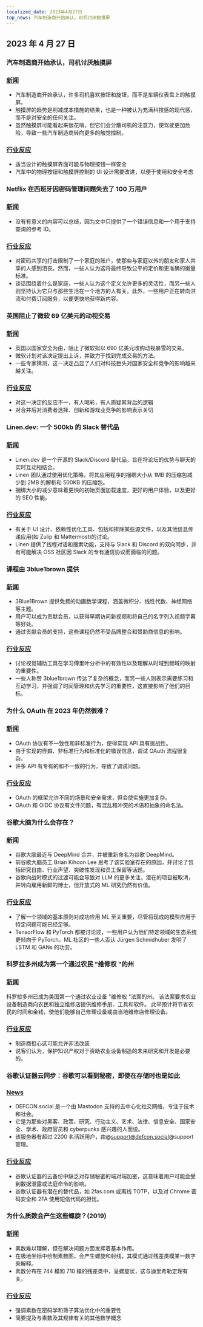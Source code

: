 ```yaml
---
localized_date: 2023年4月27日
top_news: 汽车制造商开始承认，司机讨厌触摸屏
---
```


## 2023 年 4 月 27 日

### 汽车制造商开始承认，司机讨厌触摸屏

### [新闻](https://slate.com/business/2023/04/cars-buttons-touchscreens-vw-porsche-nissan-hyundai.html)

- 汽车制造商开始承认，许多司机喜欢按钮和旋钮，而不是车辆仪表盘上的触摸屏。
- 触摸屏的趋势是削减成本措施的结果，也是一种被认为充满科技感的现代感，而不是对安全的任何关注。
- 虽然触摸屏可能看起来很花哨，但它们会分散司机的注意力，使驾驶更加危险，导致一些汽车制造商转向更多的触觉控制。

### [行业反应](http://news.ycombinator.com/item?id=35720865)

- 适当设计的触摸屏界面可能与物理按钮一样安全
- 汽车中的物理按钮和触摸屏控制的 UI 设计需要改进，以便于使用和安全考虑

### Netflix 在西班牙因密码管理问题失去了 100 万用户

### [新闻](https://www.bloomberg.com/news/articles/2023-04-25/netflix-loses-1-million-users-in-spain-over-password-policing)

- 没有有意义的内容可以总结，因为文中只提供了一个错误信息和一个用于支持查询的参考 ID。

### [行业反应](http://news.ycombinator.com/item?id=35710269)

- 对密码共享的打击限制了一个家庭的账户，使那些与家庭以外的朋友和家人共享的人感到沮丧。然而，一些人认为这将最终导致公平的定价和更准确的衡量标准。
- 谈话围绕着什么是家庭，一些人认为这个定义允许更多的灵活性，而另一些人则坚持认为它只与那些生活在一个地方的人有关。此外，一些用户正在转向洪流和付费订阅服务，以便更快地获得新内容。

### 英国阻止了微软 69 亿美元的动视交易

### [新闻](https://www.bloomberg.com/news/articles/2023-04-26/microsoft-s-69-billion-activision-deal-blocked-by-uk-watchdog)

- 英国以国家安全为由，阻止了微软拟以 690 亿美元收购动视暴雪的交易。
- 微软计划对该决定提出上诉，并致力于找到完成交易的方法。
- 一些专家猜测，这一决定凸显了人们对科技巨头对国家安全和竞争的影响越来越关注。

### [行业反应](http://news.ycombinator.com/item?id=35711968)

- 对这一决定的反应不一，有人喝彩，有人质疑其背后的逻辑
- 对合并后对消费者选择、创新和游戏业竞争的影响表示关切

### Linen.dev: 一个 500kb 的 Slack 替代品

### [新闻](https://www.linen.dev/s/linen/t/10511167/linen-dev-the-500kb-slack-alternative)

- Linen.dev 是一个开源的 Slack/Discord 替代品，旨在将论坛的优势与聊天的实时互动相结合。
- Linen 团队通过使用优化策略，将其应用程序的捆绑大小从 1MB 的压缩包减少到 2MB 的解析和 500KB 的压缩包。
- 捆绑大小的减少意味着更快的初始页面加载速度，更好的用户体验，以及更好的 SEO 性能。

### [行业反应](http://news.ycombinator.com/item?id=35718417)

- 有关于 UI 设计、依赖性优化工具、包括和排除某些源文件，以及其他信息传递应用(如 Zulip 和 Mattermost)的讨论。
- Linen 提供了线程对话和搜索功能，支持与 Slack 和 Discord 的双向同步，并有可能解决 OSS 社区因 Slack 的专有通信协议而面临的问题。

### 课程由 3blue1brown 提供

### [新闻](https://www.3blue1brown.com/)

- 3Blue1Brown 提供免费的动画数学课程，涵盖微积分、线性代数、神经网络等主题。
- 用户可以成为贡献会员，以获得早期访问新视频和将自己的名字列入视频字幕等好处。
- 通过贡献会员的支持，这些课程仍然不受品牌整合和赞助商信息的影响。

### [行业反应](http://news.ycombinator.com/item?id=35714228)

- 讨论视觉辅助工具在学习傅里叶分析中的有效性以及理解从时域到频域的映射的重要性。
- 一些人称赞 3blue1brown 传达了复杂的概念，而另一些人则表示需要练习和互动学习，并强调了时间管理和优先学习的重要性，这直接影响了他们的目标。

### 为什么 OAuth 在 2023 年仍然很难？

### [新闻](https://www.nango.dev/blog/why-is-oauth-still-hard)

- OAuth 协议有不一致性和非标准行为，使得实现 API 具有挑战性。
- 由于实现的怪癖、非标准行为和标准化的错误信息，调试 OAuth 流程很复杂。
- 许多 API 有专有的和不一致的行为，导致了调试问题。

### [行业反应](http://news.ycombinator.com/item?id=35713518)

- OAuth 的框架允许不同的场景和安全需求，但会使实施更加复杂。
- OAuth 和 OIDC 协议有文件问题，有混乱和冲突的术语和抽象的命名法。

### 谷歌大脑为什么会存在？

### [新闻](https://www.moderndescartes.com/essays/why_brain/)

- 谷歌大脑最近与 DeepMind 合并，并被重新命名为谷歌 DeepMind。
- 前谷歌大脑员工 Brian Kihoon Lee 思考了该实验室存在的原因，并讨论了包括研究自由、行业声望、突破性发现和员工保留等话题。
- 谷歌向战时模式的过渡可能会导致对 LLM 的更多关注，潜在的项目被取消，并转向雇用新鲜的博士，但开放式的 ML 研究仍然有价值。

### [行业反应](http://news.ycombinator.com/item?id=35716216)

- 了解一个领域的基本原则对成功应用 ML 至关重要，尽管将现成的模型应用于特定问题可能已经足够。
- TensorFlow 和 PyTorch 都被讨论过，一些用户认为他们特定领域的生态系统更倾向于 PyTorch。ML 社区的一些人否认 Jürgen Schmidhuber 发明了 LSTM 和 GANs 的功劳。

### 科罗拉多州成为第一个通过农民 "维修权 "的州

### [新闻](https://www.wivb.com/news/colorado-becomes-1st-to-pass-right-to-repair-for-farmers/)

科罗拉多州已成为美国第一个通过农业设备 "维修权 "法案的州。
该法案要求农业设备制造商向农民和独立维修店提供维修手册、工具和软件。
此举预计将节省农民的时间和金钱，使他们能够自己修理设备或由当地维修店修理设备。

### [行业反应](http://news.ycombinator.com/item?id=35714294)

- 制造商担心这可能允许非法改装
- 说客们认为，保护知识产权对于资助农业设备制造的未来研究和开发是必要的。

### 谷歌认证器云同步：谷歌可以看到秘密，即使在存储时也是如此

### [News](https://defcon.social/@mysk/110262313275622023)

- DEFCON.social 是一个由 Mastodon 支持的去中心化社交网络，专注于技术和社会。
- 它是为那些对黑客、政策、研究、行动主义、艺术、法律、信息安全、国家安全、学术、政府官员和 cyberpunks 感兴趣的人而设。
- 该服务器有超过 2200 名活跃用户，由@support@defcon.social@support 管理。

### [行业反应](http://news.ycombinator.com/item?id=35708869)

- 谷歌认证器的云备份中缺乏对存储秘密的端对端加密，这意味着用户可能会受到数据泄露或法庭命令的影响。
- 谷歌认证器有潜在的替代品，如 2fas.com 或离线 TOTP，以及对 Chrome 密码安全和 2FA 使用短信代码的担忧。

### 为什么质数会产生这些螺旋？(2019)

### [新闻](https://www.3blue1brown.com/lessons/prime-spirals)

- 素数难以理解，但在解决问题方面发挥着基本作用。
- 在极地坐标中绘制素数图，会产生螺旋和射线，其模式通过残差类模某一数字来解释。
- 素数分布在 744 模和 710 模的残差类中，呈螺旋状，这与迪里希勒定理有关。

### [行业反应](http://news.ycombinator.com/item?id=35708359)

- 强调素数在密码学和筛子算法优化中的重要性
- 简要提及与素数及其规律有关的其他数学概念
